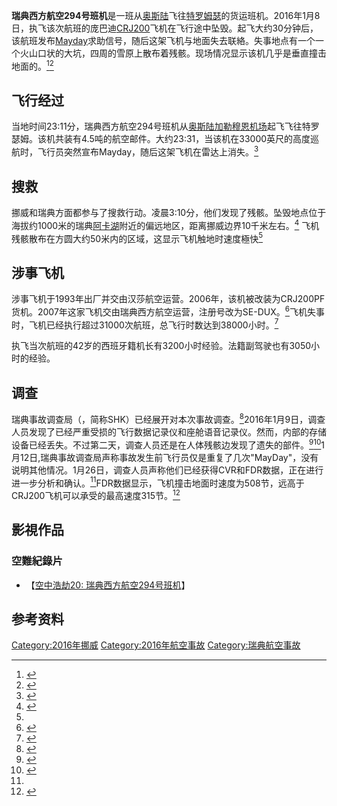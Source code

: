 {{noteTA
|G1=Transport
|G2=AE
|G3=IT
|G4=Unit
|1=zh-tw:;zh-cn:;
}}

{{Infobox Airliner accident
|name=瑞典西方航空294号
|Crash image=West Air Sweden Bombardier CRJ200 SE-DUX.jpg
|Image caption= 涉事飞机，摄于特罗瑟姆机场，时间为2014年7月7日
|Date=2016年1月6日
|Type=IRU故障、空間迷向、機員失誤
|Site={{SWE}}[[阿卡湖|阿卡湖]] 附近
|Fatalities=2
|Injuries=0
|Aircraft Type=[[庞巴迪CRJ|CRJ200]]
|Origin= [[奥斯陆加勒穆恩机场|奥斯陆加勒穆恩机场]]
|Destination= [[特罗瑟姆机场|特罗瑟姆机场]]
|Operator=[[瑞典西方航空|瑞典西方航空]]
|Ship name=
|Tail Number=SE-DUX
|Passengers=0
|Crew=2
|Survivors=0
}}
'''瑞典西方航空294号班机'''是一班从[[奥斯陆|奥斯陆]]飞往[[特罗姆瑟|特罗姆瑟]]的货运班机。2016年1月8日，执飞该次航班的庞巴迪[[龐巴迪CRJ|CRJ200]]飞机在飞行途中坠毁。起飞大约30分钟后，该航班发布[[Mayday|Mayday]]求助信号，随后这架飞机与地面失去联絡。失事地点有一个一个火山口状的大坑，四周的雪原上散布着残骸。现场情况显示该机几乎是垂直撞击地面的。<ref>{{Cite web|url=http://avherald.com/h?article=4920a18a&opt=0|title=Crash: West Atlantic Sweden CRJ2 near Akkajaure on Jan 8th 2016, lost height after emergency call|accessdate=2016-01-08|publisher=Aviation Herald|website=AvHerald|archive-date=2016-02-08|archive-url=https://web.archive.org/web/20160208131625/http://avherald.com/h?article=4920a18a&opt=0|dead-url=no}}</ref><ref>{{Cite web|url=http://www.thelocal.no/20160108/norwegian-plane-crashes-in-swedish-mountains|title=Swedish firm 'sorrow' over Nordic plane crash|date=2016-01-08|publisher=Thelocal.no|access-date=2016-03-05|archive-date=2020-11-08|archive-url=https://web.archive.org/web/20201108235627/http://www.thelocal.no/20160108/norwegian-plane-crashes-in-swedish-mountains|dead-url=no}}</ref>

== 飞行经过 ==
当地时间23:11分，瑞典西方航空294号班机从[[奥斯陆加勒穆恩机场|奥斯陆加勒穆恩机场]]起飞飞往特罗瑟姆。该机共装有4.5吨的航空邮件。大约23:31，当该机在33000英尺的高度巡航时，飞行员突然宣布Mayday，随后这架飞机在雷达上消失。<ref>{{Cite tweet|author=Flightradar24|author-link=Flightradar24|user=flightradar24|number=685358745111638016|date=2016-01-08|title=ModeS data from flight #PT294 shows that it was falling very fast – from 33,000 to 11,725 feet {{bracket|{{convert|33000|to|11725|ft|disp=out}}}} in 60 seconds t.co/f3Z8Gy10O5|archive-url=https://timetravel.mementoweb.org/memento/20160110195041/twitter.com/flightradar24/status/685358745111638016|archive-date=2016-01-10|dead-url=no}}</ref>

== 搜救 ==
挪威和瑞典方面都参与了搜救行动。凌晨3:10分，他们发现了残骸。坠毁地点位于海拔约1000米的瑞典[[阿卡湖|阿卡湖]]附近的偏远地区，距离挪威边界10千米左右。<ref name="Hradecky2016">{{Cite web|url=http://avherald.com/h?article=4920a18a|title=Crash: West Atlantic Sweden CRJ2 near Akkajaure on Jan 8th 2016, lost height after emergency call|date=2016-01-26|last=Hradecky|first=Simon|work=The Aviation Herald|dead-url=no|accessdate=2016-03-05|archive-date=2017-03-05|archive-url=https://web.archive.org/web/20170305090421/http://avherald.com/h?article=4920a18a}}</ref>
飞机残骸散布在方圆大约50米内的区域，这显示飞机触地时速度極快<ref name="Hradecky2016"/>

== 涉事飞机 ==
涉事飞机于1993年出厂并交由汉莎航空运营。2006年，该机被改装为CRJ200PF货机。2007年这家飞机交由瑞典西方航空运营，注册号改为SE-DUX。<ref>{{Cite web|url=https://www.planespotters.net/airframe/Canadair/CRJ-100-Series/7010/SE-DUX-West-Air-Sweden|title=SE‑DUX West Air Sweden Canadair CL‑600‑2B19 Regional Jet CRJ‑200PF — cn 7010|accessdate=2016-01-08|website=www.planespotters.net|archive-date=2016-03-04|archive-url=https://web.archive.org/web/20160304052954/https://www.planespotters.net/airframe/Canadair/CRJ-100-Series/7010/SE-DUX-West-Air-Sweden|dead-url=no}}</ref>飞机失事时，飞机已经执行超过31000次航班，总飞行时数达到38000小时。<ref>{{Cite web|url=http://aviationtribune.com/safety/item/3130-west-atlantic-crj200pf-crashes-in-sweden |title=West Atlantic's CRJ200PF crashes in Sweden |accessdate=2016-01-08 |website=aviationtribune.com |deadurl=yes |archiveurl=https://archive.is/20160109083452/http://aviationtribune.com/safety/item/3130-west-atlantic-crj200pf-crashes-in-sweden |archivedate=2016-01-09 }}</ref>

执飞当次航班的42岁的西班牙籍机长有3200小时经验。法籍副驾驶也有3050小时的经验。

== 调查 ==
瑞典事故调查局（{{lang|sv|Statens Haverikommission}}，简称SHK）已经展开对本次事故调查。<ref>{{Cite web|url=http://www.havkom.se/en/news/2016/flygolycka-i-de-svenska-fjaellen|title=Aircraft accident in the Swedish mountains|accessdate=2016-01-09|website=www.havkom.se|deadurl=yes|archiveurl=https://web.archive.org/web/20160304113934/http://www.havkom.se/en/news/2016/flygolycka-i-de-svenska-fjaellen|archivedate=2016-03-04}}</ref>2016年1月9日，调查人员发现了已经严重受损的飞行数据记录仪和座舱语音记录仪。然而，内部的存储设备已经丢失。不过第二天，调查人员还是在人体残骸边发现了遗失的部件。<ref>{{Cite web|url=http://www.havkom.se/en/investigations/civil-luftfart/olycka-i-lappland-med-flygplanet-se-dux-av-typen-canadair-crj-200|title=Accident in the arctic north of Sweden to a Canadair CRJ 200 aircraft (SE-DUX)|accessdate=2016-01-10|archive-date=2018-06-09|archive-url=https://web.archive.org/web/20180609074218/https://www.havkom.se/en/investigations/civil-luftfart/olycka-i-lappland-med-flygplanet-se-dux-av-typen-canadair-crj-200|dead-url=no}}</ref><ref>{{Cite web|url=https://polisen.se/Aktuellt/Pressmeddelanden/Norrbotten/xx/|title=Fynd vid flygplansvraket, Akkajaure|accessdate=2016-01-14|archive-date=2016-01-25|archive-url=https://web.archive.org/web/20160125220929/https://polisen.se/Aktuellt/Pressmeddelanden/Norrbotten/xx/|dead-url=no}}</ref>1月12日,瑞典事故调查局声称事故发生前飞行员仅是重复了几次"MayDay"，没有说明其他情况。1月26日，调查人员声称他们已经获得CVR和FDR数据，正在进行进一步分析和确认。<ref name="Hradecky2016"/>FDR数据显示，飞机撞击地面时速度为508节，远高于CRJ200飞机可以承受的最高速度315节。<ref>{{Cite web|title=Interim Report released on 9 March, 2016.|url=http://www.havkom.se/assets/reports/SRL-2016_01e.pdf|website=www.havkom.se|accessdate=2016-03-10|archive-date=2020-01-16|archive-url=https://web.archive.org/web/20200116021017/https://www.havkom.se/assets/reports/SRL-2016_01e.pdf|dead-url=no}}</ref>


== 影視作品 ==
=== 空難紀錄片 ===
*【[[空中浩劫各集列表|空中浩劫20: 瑞典西方航空294号班机]]】

== 参考资料 ==
{{Reflist|30em}}

{{2016年航空事故}}
{{空中浩劫內涉及的航空事故}}
[[Category:2016年挪威|Category:2016年挪威]]
[[Category:2016年航空事故|Category:2016年航空事故]]
[[Category:瑞典航空事故|Category:瑞典航空事故]]